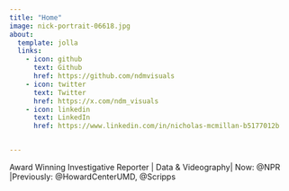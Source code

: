 ```yaml
---
title: "Home"
image: nick-portrait-06618.jpg
about:
  template: jolla
  links:
    - icon: github
      text: Github
      href: https://github.com/ndmvisuals
    - icon: twitter
      text: Twitter
      href: https://x.com/ndm_visuals
    - icon: linkedin
      text: LinkedIn
      href: https://www.linkedin.com/in/nicholas-mcmillan-b5177012b


---
```


Award Winning Investigative Reporter | Data & Videography| Now: @NPR |Previously: @HowardCenterUMD, @Scripps
